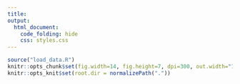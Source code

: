 ---
title: 
output: 
  html_document:
    code_folding: hide
    css: styles.css
---
```{r, include=FALSE}
source("load_data.R")
knitr::opts_chunk$set(fig.width=14, fig.height=7, dpi=300, out.width="100%")
knitr::opts_knit$set(root.dir = normalizePath("."))
```


